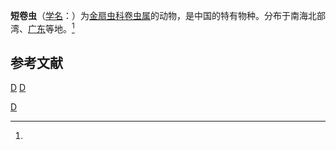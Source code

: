 {{Speciesbox
| taxon = Bhawania brevis
| binomial_authority = (Gallardo, 1967)<ref name='id10471'>{{cite web| url =http://www.bioinfo.cn/db05/BjdwSpecies.php?action=view&id=10471| title =短卷虫| work =《中国动物物种编目数据库》| publisher =中国科学院微生物研究所| author =中国科学院动物研究所| accessdate =2009-04-16| deadurl =yes| archiveurl =https://web.archive.org/web/20160305061051/http://www.bioinfo.cn/db05/BjdwSpecies.php?action=view&id=10471| archivedate =2016-03-05}}</ref>
}}

'''短卷虫'''（[[学名|学名]]：{{lang|la|''Bhawania brevis''}}）为[[金扇虫科|金扇虫科]][[卷虫属|卷虫属]]的动物，是中国的特有物种。分布于南海北部湾、[[广东|广东]]等地。<ref name='id10471'/>

== 参考文献 ==
{{reflist}}

{{环节动物小作品}}

{{taxonbar}}
[[Category:_1967年描述的动物|D]]
[[taxonbar:卷虫属|D]]
[[taxonbar:中国特有种|D]]